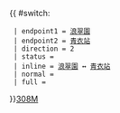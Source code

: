 {{ #switch: {{{format|}}}
  | endpoint1 = [[浪翠園巴士總站|浪翠園]]
  | endpoint2 = [[青衣站公共運輸交匯處|青衣站]]
  | direction = 2
  | status = 
  | inline = [[浪翠園巴士總站|浪翠園]] ↔ [[青衣站公共運輸交匯處|青衣站]]
  | normal =
  | full =
}}<noinclude>[[category:新界專線小巴路線模板|308M]]</noinclude>